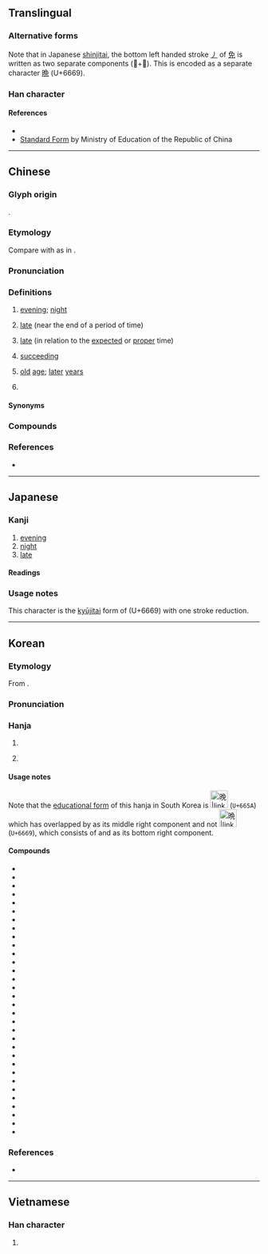 {{also|晩|睌}}
{{character info}}
==Translingual==
{{stroke order|strokes=11}}
{{ja-forms|[[晩]]|晚|晚}}

===Alternative forms===
Note that in Japanese [[shinjitai]], the bottom left handed stroke [[㇓]] of [[免]] is written as two separate components (𫩏+儿). This is encoded as a separate character [[晩]] (U+6669).

===Han character===
{{Han char|rn=72|rad=日|as=07|sn=11|four=67016|canj=ANAU|ids=⿰日免}}

====References====
* {{Han ref|kx=0495.340|dkj=13940|dj=0861.210|hdz=21514.040|uh=665A|ud=26202|bh=B1DF|bd=45535}}
* [http://stroke-order.learningweb.moe.edu.tw/characterQueryResult.do?word=%E6%99%9A Standard Form] by Ministry of Education of the Republic of China

----

==Chinese==
{{zh-forms}}

===Glyph origin===
{{Han etym}}
{{Han compound|日|免|ls=psc|c1=s|c2=p}}.

===Etymology===
Compare with {{cog|my|မွန်း||noon}} as in {{cog|my|မွန်းလွဲ|'''မွန်း'''လွဲ||tr=afternoon; evening}}.

===Pronunciation===
{{zh-pron
|m=wǎn
|m-s=wan3
|dg=ван2
|c=maan5
|c-t=man4
|g=uan3
|h=pfs=ván;gd=van3
|j=van2
|mb=uǎing
|md=uāng/muōng
|md_note=uāng - literary; muōng - vernacular
|mn=boán/xm,qz,tw:mńg/zz:múi/ml:oán
|mn_note=boán - literary; mńg/múi - vernacular; oán - colloquial variant
|mn-t=mung2
|w=3me,3hhue
|x=uan3
|mc=y
|oc=y
|ma=y
|cat=n,a
}}

===Definitions===
{{zh-hanzi}}

# [[evening]]; [[night]]
#: {{zh-x|晚上{shang}|evening}}
#: {{zh-x|晚風|evening wind}}
# [[late]] (near the end of a period of time)
#: {{zh-x|晚秋|late autumn}}
#: {{zh-x|晚清|late Qing dynasty}}
# [[late]] (in relation to the [[expected]] or [[proper]] time)
#: {{zh-x|我 昨天 晚上{shang} 太 '''晚''' 睡覺 了。|I slept too '''late''' last night.}}
#: {{zh-x|不好意思{si}，你 來 晚 了。|Sorry, you came too late.}}
# [[succeeding]]
#: {{zh-x|比 他 晚 一 輩|to be younger than him by one generation}}
# [[old]] [[age]]; [[later]] [[year]]s
#: {{zh-x|晚節|integrity in one’s later years}}
# {{zh-classifier|the number of nights}}

====Synonyms====
{{zh-dial|夜}}
{{zh-dial|晚}}

===Compounds===
{{zh-der|晚安|晚班|晚報|晚輩|晚餐|晚場|晚車|晚春|晚稻|晚點|晚飯|晚會|晚婚|晚間|晚節|晚近|晚景|晚境|晚禮服|晚戀|晚年|晚期|晚秋|晚秋作物|晚晌|晚上|晚生|晚世|晚熟|晚霜|晚霞|晚學|晚宴|晚育|晚照|寒花晚節|後生晚學|大器晚成|傍晚|向晚|何見之晚|前親晚後|今晚|下晚|恨相見晚|恨相知晚|年晚|不早不晚|將晚|前晚|如今晚兒|好早晚|夜晚|多早晚|一天到晚|晚學生|晚暮|晚節不終|拉晚兒|投晚|晼晚|晚課|晚歸|晚翠|晚明小品|晚進|拜晚年|晚起|晚疫病|桑榆晚景|晚節末路|晚成|相見恨晚|晚食當肉|晚田|晚半天兒|為時已晚|晚參|相知恨晚|眷晚生|相逢恨晚|早出晚歸|晚運|晚豔|晚娘|當晚|晚唐|晚香玉|晚歲|晚娘面孔|旦晚|未晚|晚風|晚西|晚膳|晚節黃花|晚生後學|昨晚|早迷晚寤|早晚|相得恨晚|趕晚|薄晚|這早晚|黃花晚節|為時未晚|晚就}}

===References===
* {{R:yue:Hanzi}}

{{zh-cat|Beginning|Time}}

----

==Japanese==
{{ja-kanji forms|晩|晚}}

===Kanji===
{{ja-kanji|grade=|rs=日07|shin=晩}}

# [[evening]]
# [[night]]
# [[late]]

====Readings====
{{ja-readings
|on=ばん
|kun=く-れ, おそ-い
}}

===Usage notes===
This character is the [[kyūjitai]] form of {{ja-l|晩}} (U+6669) with one stroke reduction.

----

==Korean==

===Etymology===
From {{der|ko|ltc|sort=만|-}} {{ltc-l|晚}}.

{{collapse|
* {{hanja-dongguk|먼〯|měn}}
* {{hanja-hunmong|만〯|mǎn|天文#상01B}}
|Historical readings
|bg=#FFFFFF}}

===Pronunciation===
{{ko-hanja-pron|만|l=y}}

===Hanja===
{{ko-hanja-search}}
{{ko-hanja|늦다|늦을|만}}

# {{hanja form of|만|[[evening]]; [[night]]}}
# {{lb|ko|only used in compounds}} {{hanja form of|만|[[late]]}}

====Usage notes====
Note that the [[w:Basic hanja for educational use|educational form]] of this hanja in South Korea is [[File:gw u665a.svg|35px|text-bottom|晚|link=晚#Korean]] (<code>U+665A</code>) which has {{l|ko|口}} overlapped by {{l|ko|丿}} as its middle right component and not [[File:Gw u6669.svg|35px|text-bottom|晩|link=晩]] (<code>U+6669</code>), which consists of {{l|mul|𫩏}} and {{l|mul|儿}} as its bottom right component.

====Compounds====
{{der-top3|Compounds}}
* {{ko-l|만각|晚覺}}
* {{ko-l|만경|晚境}}
* {{ko-l|만경|晚景}}
* {{ko-l|만계|晚計}}
* {{ko-l|만교|晚交}}
* {{ko-l|만기|晚期}}
* {{ko-l|만년|晚年}}
* {{ko-l|만달|晚達}}
* {{ko-l|만당|晚唐}}
* {{ko-l|만도|晚到}}
* {{ko-l|만도|晚禱}}
* {{ko-l|만도|晚稻}}
* {{ko-l|만동|晚冬}}
* {{ko-l|만득|晚得}}
* {{ko-l|만산|晚産}}
* {{ko-l|만생|晚生}}
* {{ko-l|만성|晚成}}
* {{ko-l|만숙|晚熟}}
* {{ko-l|만시|晚時}}
* {{ko-l|만식|晚食}}
* {{ko-l|만염|晚炎}}
* {{ko-l|만운|晚運}}
* {{ko-l|만절|晚節}}
* {{ko-l|만종|晚鐘}}
* {{ko-l|만찬|晚餐}}
* {{ko-l|만추|晚秋}}
* {{ko-l|만춘|晚春}}
* {{ko-l|만파|晚播}}
* {{ko-l|만하|晚夏}}
* {{ko-l|만하|晚霞}}
* {{ko-l|만학|晚學}}
* {{ko-l|만혼|晚婚}}
{{der-bottom}}

===References===
* {{R:hanjadoc|4639}}

----

==Vietnamese==

===Han character===
{{vi-readings|reading=vãn, muộn|rs=日07}}

# {{rfdef|vi|sort=日07}}